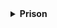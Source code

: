 <details>
<summary><b>Prison</b></summary>
<div>

- **Rank [2]:** /craft
- **Rank [32]:** /pweather
- **Rank [47]:** 5% more sell money
- **Rank [49]:** /skull (of any player)
- **Rank [62]:** /fly
- **Rank [70]:** /rename
- **Rank [78]:** Color codes in /rename
- **Rank [80]:** 10% more sell money
- **Rank [85]:** /flyspeed (0.1-3)
- **Rank [88]:** Formatting codes in /rename
- **Rank [93]:** /hat
- **Rank [94]:** Keep XP on death
- **Rank [98]:** 15% more sell money

</div>
</details>
